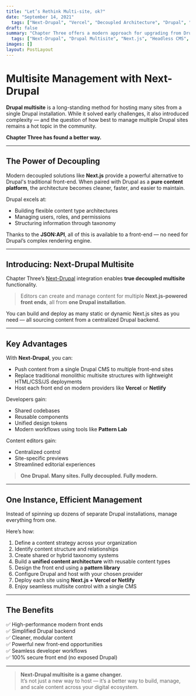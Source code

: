 ```yaml
---
title: "Let’s Rethink Multi-site, ok?​"
date: "September 14, 2021"
  tags: ["Next-Drupal", "Vercel", "Decoupled Architecture", "Drupal", "Headless CMS", "Frontend Hosting"],
draft: false
summary: "Chapter Three offers a modern approach for upgrading from Drupal 7: migrate content to Drupal 9 and decouple the front end using Next.js via their Next-Drupal framework. This three-step process involves cleaning and restructuring content, building a performant front end, and hosting the back end and front end separately — with Drupal on a low-cost provider and Next.js on Vercel. The result is a scalable, cost-efficient, and future-ready headless CMS solution."
  tags: ["Next-Drupal", "Drupal Multisite", "Next.js", "Headless CMS", "Decoupled", "Vercel"],
images: []
layout: PostLayout
---
```


# Multisite Management with Next-Drupal

**Drupal multisite** is a long-standing method for hosting many sites from a single Drupal installation. While it solved early challenges, it also introduced complexity — and the question of how best to manage multiple Drupal sites remains a hot topic in the community.

**Chapter Three has found a better way.**

---

## The Power of Decoupling

Modern decoupled solutions like **Next.js** provide a powerful alternative to Drupal's traditional front-end. When paired with Drupal as a **pure content platform**, the architecture becomes cleaner, faster, and easier to maintain.

Drupal excels at:
- Building flexible content type architectures
- Managing users, roles, and permissions
- Structuring information through taxonomy

Thanks to the **JSON:API**, all of this is available to a front-end — no need for Drupal’s complex rendering engine.

---

## Introducing: Next-Drupal Multisite

Chapter Three’s [Next-Drupal](https://next-drupal.org) integration enables **true decoupled multisite** functionality.

> Editors can create and manage content for multiple **Next.js-powered front ends**, all from **one Drupal installation**.

You can build and deploy as many static or dynamic Next.js sites as you need — all sourcing content from a centralized Drupal backend.

---

## Key Advantages

With **Next-Drupal**, you can:

- Push content from a single Drupal CMS to multiple front-end sites
- Replace traditional monolithic multisite structures with lightweight HTML/CSS/JS deployments
- Host each front end on modern providers like **Vercel** or **Netlify**

Developers gain:
- Shared codebases
- Reusable components
- Unified design tokens
- Modern workflows using tools like **Pattern Lab**

Content editors gain:
- Centralized control
- Site-specific previews
- Streamlined editorial experiences

> **One Drupal. Many sites. Fully decoupled. Fully modern.**

---

## One Instance, Efficient Management

Instead of spinning up dozens of separate Drupal installations, manage everything from one.

Here’s how:

1. Define a content strategy across your organization
2. Identify content structure and relationships
3. Create shared or hybrid taxonomy systems
4. Build a **unified content architecture** with reusable content types
5. Design the front end using a **pattern library**
6. Configure Drupal and host with your chosen provider
7. Deploy each site using **Next.js + Vercel or Netlify**
8. Enjoy seamless multisite control with a single CMS

---

## The Benefits

✅ High-performance modern front ends  
✅ Simplified Drupal backend  
✅ Cleaner, modular content  
✅ Powerful new front-end opportunities  
✅ Seamless developer workflows  
✅ 100% secure front end (no exposed Drupal)

---

> **Next-Drupal multisite is a game changer.**  
> It’s not just a new way to host — it’s a better way to build, manage, and scale content across your digital ecosystem.
```

